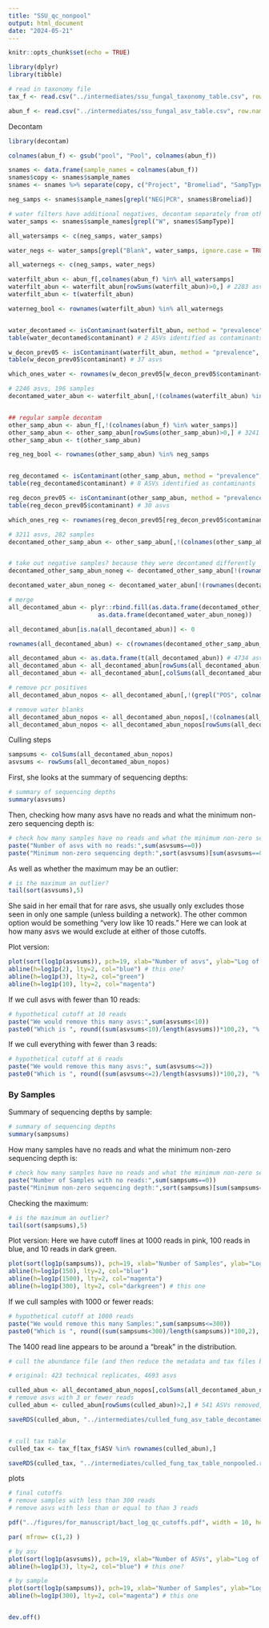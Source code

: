 ```yaml
---
title: "SSU_qc_nonpool"
output: html_document
date: "2024-05-21"
---
```


```r
knitr::opts_chunk$set(echo = TRUE)
```

```r
library(dplyr)
library(tibble)
```

```r
# read in taxonomy file
tax_f <- read.csv("../intermediates/ssu_fungal_taxonomy_table.csv", row.names=1)

abun_f <- read.csv("../intermediates/ssu_fungal_asv_table.csv", row.names=1)

```

Decontam

```r

library(decontam)

colnames(abun_f) <- gsub("pool", "Pool", colnames(abun_f))

snames <- data.frame(sample_names = colnames(abun_f)) 
snames$copy <- snames$sample_names
snames <- snames %>% separate(copy, c("Project", "Bromeliad", "SampType", "TechRep", "Locus", "other"), sep="\\.")

neg_samps <- snames$sample_names[grepl("NEG|PCR", snames$Bromeliad)]

# water filters have additional negatives, decontam separately from other samples
water_samps <- snames$sample_names[grepl("W", snames$SampType)]

all_watersamps <- c(neg_samps, water_samps)

water_negs <- water_samps[grepl("Blank", water_samps, ignore.case = TRUE)]

all_waternegs <- c(neg_samps, water_negs)

waterfilt_abun <- abun_f[,colnames(abun_f) %in% all_watersamps]
waterfilt_abun <- waterfilt_abun[rowSums(waterfilt_abun)>0,] # 2283 asvs, 196 samples
waterfilt_abun <- t(waterfilt_abun)

waterneg_bool <- rownames(waterfilt_abun) %in% all_waternegs


water_decontamed <- isContaminant(waterfilt_abun, method = "prevalence", neg = waterneg_bool)
table(water_decontamed$contaminant) # 2 ASVs identified as contaminants

w_decon_prev05 <- isContaminant(waterfilt_abun, method = "prevalence", neg = waterneg_bool, threshold = 0.5)
table(w_decon_prev05$contaminant) # 37 asvs

which_ones_water <- rownames(w_decon_prev05[w_decon_prev05$contaminant==TRUE,])

# 2246 asvs, 196 samples
decontamed_water_abun <- waterfilt_abun[,!(colnames(waterfilt_abun) %in% which_ones_water)]


## regular sample decontam
other_samp_abun <- abun_f[,!(colnames(abun_f) %in% water_samps)]
other_samp_abun <- other_samp_abun[rowSums(other_samp_abun)>0,] # 3241 asvs, 282 samples
other_samp_abun <- t(other_samp_abun)

reg_neg_bool <- rownames(other_samp_abun) %in% neg_samps


reg_decontamed <- isContaminant(other_samp_abun, method = "prevalence", neg = reg_neg_bool)
table(reg_decontamed$contaminant) # 8 ASVs identified as contaminants

reg_decon_prev05 <- isContaminant(other_samp_abun, method = "prevalence", neg = reg_neg_bool, threshold = 0.5)
table(reg_decon_prev05$contaminant) # 30 asvs

which_ones_reg <- rownames(reg_decon_prev05[reg_decon_prev05$contaminant==TRUE,])

# 3211 asvs, 282 samples
decontamed_other_samp_abun <- other_samp_abun[,!(colnames(other_samp_abun) %in% which_ones_reg)]


# take out negative samples? because they were decontamed differently
decontamed_other_samp_abun_noneg <- decontamed_other_samp_abun[!(rownames(decontamed_other_samp_abun) %in% neg_samps),]

decontamed_water_abun_noneg <- decontamed_water_abun[!(rownames(decontamed_water_abun) %in% neg_samps),]

# merge
all_decontamed_abun <- plyr::rbind.fill(as.data.frame(decontamed_other_samp_abun_noneg), 
                         as.data.frame(decontamed_water_abun_noneg))

all_decontamed_abun[is.na(all_decontamed_abun)] <- 0

rownames(all_decontamed_abun) <- c(rownames(decontamed_other_samp_abun_noneg), rownames(decontamed_water_abun_noneg))

all_decontamed_abun <- as.data.frame(t(all_decontamed_abun)) # 4734 asvs, 440 samples
all_decontamed_abun <- all_decontamed_abun[rowSums(all_decontamed_abun)>0,] # 439 samples, 4713 asvs
all_decontamed_abun <- all_decontamed_abun[,colSums(all_decontamed_abun)>0] 

# remove pcr positives
all_decontamed_abun_nopos <- all_decontamed_abun[,!(grepl("POS", colnames(all_decontamed_abun)))] # 438 samples

# remove water blanks
all_decontamed_abun_nopos <- all_decontamed_abun_nopos[,!(colnames(all_decontamed_abun_nopos) %in% water_negs)] # 423 samples
all_decontamed_abun_nopos <- all_decontamed_abun_nopos[rowSums(all_decontamed_abun_nopos)>0,] # 4693 asvs

```

Culling steps

```r
sampsums <- colSums(all_decontamed_abun_nopos)
asvsums <- rowSums(all_decontamed_abun_nopos)
```


First, she looks at the summary of sequencing depths:

```r
# summary of sequencing depths
summary(asvsums)

```


Then, checking how many asvs have no reads and what the minimum non-zero sequencing depth is:

```r

# check how many samples have no reads and what the minimum non-zero sequencing depth is
paste("Number of asvs with no reads:",sum(asvsums==0))
paste("Minimum non-zero sequencing depth:",sort(asvsums)[sum(asvsums==0)+1])

```

As well as whether the maximum may be an outlier:
```r
# is the maximum an outlier?
tail(sort(asvsums),5)
```


She said in her email that for rare asvs, she usually only excludes those seen in only one sample (unless building a network). The other common option would be something "very low like 10 reads." Here we can look at how many asvs we would exclude at either of those cutoffs.

Plot version:

```r

plot(sort(log1p(asvsums)), pch=19, xlab="Number of asvs", ylab="Log of Reads", main="asvs by read abundance with cutoffs set at 2, 5, and 10 reads")
abline(h=log1p(2), lty=2, col="blue") # this one?
abline(h=log1p(3), lty=2, col="green") 
abline(h=log1p(10), lty=2, col="magenta")
```


If we cull asvs with fewer than 10 reads:
```r
# hypothetical cutoff at 10 reads
paste("We would remove this many asvs:",sum(asvsums<10))
paste0("Which is ", round((sum(asvsums<10)/length(asvsums))*100,2), "% of asvs")
```

If we cull everything with fewer than 3 reads:
```r
# hypothetical cutoff at 6 reads
paste("We would remove this many asvs:", sum(asvsums<=2))
paste0("Which is ", round((sum(asvsums<=2)/length(asvsums))*100,2), "% of asvs")
```

### By Samples

Summary of sequencing depths by sample:

```r
# summary of sequencing depths
summary(sampsums)

```


How many samples have no reads and what the minimum non-zero sequencing depth is:

```r

# check how many samples have no reads and what the minimum non-zero sequencing depth is
paste("Number of Samples with no reads:",sum(sampsums==0))
paste("Minimum non-zero sequencing depth:",sort(sampsums)[sum(sampsums==0)+1])

```

Checking the maximum:
```r
# is the maximum an outlier?
tail(sort(sampsums),5)
```

Plot version:
Here we have cutoff lines at 1000 reads in pink, 100 reads in blue, and 10 reads in dark green.
```r
plot(sort(log1p(sampsums)), pch=19, xlab="Number of Samples", ylab="Log of Reads", main="Samples by read abundance with cutoffs set at 1000, 100, and 10 reads")
abline(h=log1p(150), lty=2, col="blue")
abline(h=log1p(1500), lty=2, col="magenta")
abline(h=log1p(300), lty=2, col="darkgreen") # this one
```


If we cull samples with 1000 or fewer reads:
```r
# hypothetical cutoff at 1000 reads
paste("We would remove this many Samples:",sum(sampsums<=300))
paste0("Which is ", round((sum(sampsums<300)/length(sampsums))*100,2), "% of Samples")
```

The 1400 read line appears to be around a "break" in the distribution.



```r

# cull the abundance file (and then reduce the metadata and tax files by samples or asvs that are no longer there)

# original: 423 technical replicates, 4693 asvs

culled_abun <- all_decontamed_abun_nopos[,colSums(all_decontamed_abun_nopos)>300] # 5 samples removed, 418 remain
# remove asvs with 3 or fewer reads
culled_abun <- culled_abun[rowSums(culled_abun)>2,] # 541 ASVs removed, 4152 remain

saveRDS(culled_abun, "../intermediates/culled_fung_asv_table_decontamed_nonpooled.rds")


# cull tax table
culled_tax <- tax_f[tax_f$ASV %in% rownames(culled_abun),]

saveRDS(culled_tax, "../intermediates/culled_fung_tax_table_nonpooled.rds")


```


plots

```r
# final cutoffs
# remove samples with less than 300 reads
# remove asvs with less than or equal to than 3 reads

pdf("../figures/for_manuscript/bact_log_qc_cutoffs.pdf", width = 10, height=5)

par( mfrow= c(1,2) )

# by asv
plot(sort(log1p(asvsums)), pch=19, xlab="Number of ASVs", ylab="Log of Reads")
abline(h=log1p(3), lty=2, col="blue") # this one?

# by sample
plot(sort(log1p(sampsums)), pch=19, xlab="Number of Samples", ylab="Log of Reads")
abline(h=log1p(300), lty=2, col="magenta") # this one


dev.off()
```
















